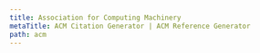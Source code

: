 ```yaml
---
title: Association for Computing Machinery
metaTitle: ACM Citation Generator | ACM Reference Generator
path: acm
---
```

<?xml version="1.0" encoding="utf-8"?><style xmlns="http://purl.org/net/xbiblio/csl" class="in-text" version="1.0" demote-non-dropping-particle="sort-only" default-locale="en-US"><info><title>Association for Computing Machinery</title><title-short>ACM</title-short><id>http://www.zotero.org/styles/association-for-computing-machinery</id><link href="http://www.zotero.org/styles/association-for-computing-machinery" rel="self"/><link href="http://www.zotero.org/styles/acm-sigchi-proceedings" rel="template"/><link href="https://www.acm.org/publications/authors/reference-formatting" rel="documentation"/><author><name>Patrick O'Brien</name><email>obrienpat86@gmail.com</email></author><category citation-format="numeric"/><category field="engineering"/><updated>2017-07-09T19:02:06+00:00</updated><rights license="http://creativecommons.org/licenses/by-sa/3.0/">This work is licensed under a Creative Commons Attribution-ShareAlike 3.0 License</rights></info><macro name="author"><group suffix="."><names variable="author"><name delimiter=", " and="text" sort-separator=", "/><label form="short" text-case="capitalize-first" prefix=" (" suffix=")"/><substitute><names variable="editor"/></substitute></names></group></macro><macro name="editor"><names variable="editor"><name delimiter=", " and="text" delimiter-precedes-last="never"/><label form="short" prefix=" (" suffix=")"/></names></macro><macro name="title"><choose><if type="bill book graphic legal_case legislation motion_picture report song" match="any"><group delimiter=" "><text variable="title" font-style="italic"/><group delimiter=" " prefix="(" suffix=")"><number variable="edition" form="ordinal"/><text term="edition" form="short"/></group></group></if><else><text variable="title"/></else></choose></macro><macro name="year"><date variable="issued"><date-part name="year"/></date></macro><macro name="journal"><group delimiter=", "><group delimiter=" "><text variable="container-title" form="short" font-style="italic"/><text variable="volume" suffix=","/><group><text variable="issue" suffix=" "/><date date-parts="year-month" form="text" variable="issued" prefix="(" suffix=")"/></group></group></group></macro><macro name="edition"><choose><if is-numeric="edition"><group delimiter=" "><number variable="edition" form="ordinal"/><text term="edition" form="short"/></group></if><else><text variable="edition"/></else></choose></macro><macro name="book-publisher"><group delimiter=", "><text variable="publisher"/><text variable="publisher-place"/></group></macro><macro name="access"><choose><if variable="DOI"><text variable="DOI" prefix="DOI:https://doi.org/"/></if><else-if variable="URL"><group delimiter=" "><text term="retrieved" text-case="capitalize-first"/><date variable="accessed" form="text"/><text term="from"/><text variable="URL"/></group></else-if></choose></macro><citation collapse="citation-number"><sort><key variable="citation-number"/></sort><layout prefix="[" suffix="]" delimiter=","><group delimiter=":"><text variable="citation-number"/><text variable="locator"/></group></layout></citation><bibliography second-field-align="flush" entry-spacing="0"><sort><key macro="author"/><key variable="issued"/></sort><layout><text variable="citation-number" prefix="[" suffix="]"/><group delimiter=". " suffix=". "><text macro="author"/><text macro="year"/><text macro="title"/></group><group suffix="."><choose><if type="bill book graphic legal_case legislation motion_picture report song thesis" match="any"><text macro="book-publisher" suffix="."/></if><else-if type="paper-conference"><group suffix="." delimiter=", "><group delimiter=" "><text term="in" text-case="capitalize-first"/><group delimiter=" "><text variable="container-title" font-style="italic"/><text variable="collection-title" prefix="(" suffix=")"/></group></group><text variable="page"/></group></else-if><else-if type="chapter" match="any"><group delimiter=" "><text term="in" text-case="capitalize-first"/><group delimiter=", "><group delimiter=" "><text variable="container-title" font-style="italic"/><text macro="edition" prefix="(" suffix=")"/></group><text macro="editor"/></group></group><group suffix="." delimiter=", " prefix=". "><text macro="book-publisher"/><text variable="page"/></group></else-if><else-if type="speech" match="any"><group delimiter=". "><group delimiter=" "><text term="in" text-case="capitalize-first"/><group delimiter=", "><group delimiter=" "><text variable="event" font-style="italic"/><text macro="edition" prefix="(" suffix=")"/></group><text macro="editor"/></group></group><group delimiter=", " suffix="."><text macro="book-publisher"/><text variable="page"/></group></group></else-if><else-if type="article-journal"><group delimiter=", " suffix="."><text macro="journal"/><text variable="page"/></group></else-if><else><group suffix="." delimiter=", "><group delimiter=" " font-style="italic"><text variable="container-title"/><text variable="volume"/></group><text variable="page"/></group></else></choose></group><text macro="access" prefix=" "/></layout></bibliography></style>
